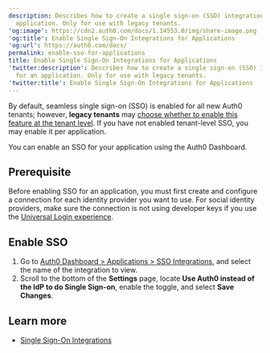 ```yaml
---
description: Describes how to create a single sign-on (SSO) integration for an
  application. Only for use with legacy tenants.
'og:image': https://cdn2.auth0.com/docs/1.14553.0/img/share-image.png
'og:title': Enable Single Sign-On Integrations for Applications
'og:url': https://auth0.com/docs/
permalink: enable-sso-for-applications
title: Enable Single Sign-On Integrations for Applications
'twitter:description': Describes how to create a single sign-on (SSO) integration
  for an application. Only for use with legacy tenants.
'twitter:title': Enable Single Sign-On Integrations for Applications
---
```

By default, seamless <Tooltip tip="Single Sign-On (SSO): Service that, after a user logs into one applicaton, automatically logs that user in to other applications." cta="View Glossary" href="/docs/glossary?term=single+sign-on">single sign-on</Tooltip> (SSO) is enabled for all new Auth0 tenants; however, **legacy tenants** may [choose whether to enable this feature at the tenant level](/docs/get-started/tenant-settings/enable-sso-for-legacy-tenants). If you have not enabled tenant-level SSO, you may enable it per application.

You can enable an SSO for your application using the <Tooltip tip="Auth0 Dashboard: Auth0's main product to configure your services." cta="View Glossary" href="/docs/glossary?term=Auth0+Dashboard">Auth0 Dashboard</Tooltip>.

## Prerequisite

Before enabling SSO for an application, you must first create and configure a connection for each <Tooltip tip="Identity Provider (IdP): Service that stores and manages digital identities." cta="View Glossary" href="/docs/glossary?term=identity+provider">identity provider</Tooltip> you want to use. For social identity providers, make sure the connection is not using developer keys if you use the [Universal Login experience](/docs/authenticate/login/auth0-universal-login).

## Enable SSO

1. Go to [Auth0 Dashboard > Applications > SSO Integrations](https://manage.auth0.com/#/externalapps), and select the name of the integration to view.
2. Scroll to the bottom of the **Settings** page, locate **Use Auth0 instead of the IdP to do Single Sign-on**, enable the toggle, and select **Save Changes**.

## Learn more

* [Single Sign-On Integrations](/docs/customize/integrations/sso-integrations)